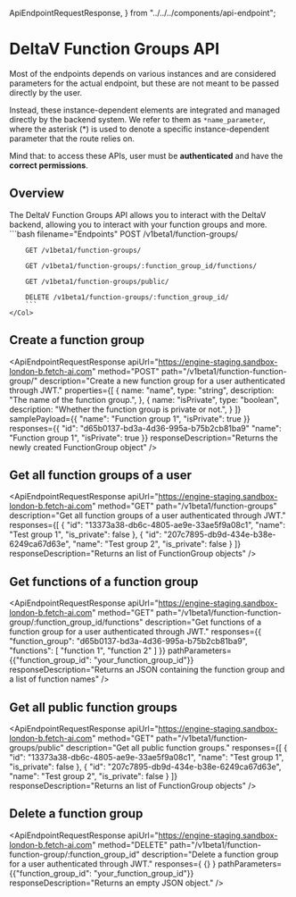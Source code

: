  ApiEndpointRequestResponse,
} from "../../../components/api-endpoint";

# DeltaV Function Groups API

<div className="nx-text-fetch-content">
  Most of the endpoints depends on various instances and are considered parameters for the actual endpoint, but these are not meant to be passed directly by the user.

Instead, these instance-dependent elements are integrated and managed directly by the backend system. We refer to them as `*name_parameter`, where the asterisk (\*) is used to denote a specific instance-dependent parameter that the route relies on.

Mind that: to access these APIs, user must be **authenticated** and have the **correct permissions**.

</div>

## Overview

<Row>
    <Col>
        The DeltaV Function Groups API allows you to interact with the DeltaV backend, allowing you to interact with your function groups and more.
    </Col>
    <Col>
        ```bash filename="Endpoints"
        POST /v1beta1/function-groups/

        GET /v1beta1/function-groups/

        GET /v1beta1/function-groups/:function_group_id/functions/

        GET /v1beta1/function-groups/public/
        
        DELETE /v1beta1/function-groups/:function_group_id/
        ```
    </Col>
</Row>

## Create a function group

<ApiEndpointRequestResponse
  apiUrl="https://engine-staging.sandbox-london-b.fetch-ai.com"
  method="POST"
  path="/v1beta1/function-function-group/"
  description="Create a new function group for a user authenticated through JWT."
  properties={[
    {
        name: "name",
        type: "string",
        description: "The name of the function group.",
    },
    {
        name: "isPrivate",
        type: "boolean",
        description: "Whether the function group is private or not.",
    }
  ]}
  samplePayload={{
    "name": "Function group 1",
    "isPrivate": true
  }}
  responses={{
    "id": "d65b0137-bd3a-4d36-995a-b75b2cb81ba9"
    "name": "Function group 1",
    "isPrivate": true
  }}
  responseDescription="Returns the newly created FunctionGroup object"
/>

## Get all function groups of a user

<ApiEndpointRequestResponse
  apiUrl="https://engine-staging.sandbox-london-b.fetch-ai.com"
  method="GET"
  path="/v1beta1/function-groups"
  description="Get all function groups of a user authenticated through JWT."
  responses={[
    {
        "id": "13373a38-db6c-4805-ae9e-33ae5f9a08c1",
        "name": "Test group 1",
        "is_private": false
    },
    {
        "id": "207c7895-db9d-434e-b38e-6249ca67d63e",
        "name": "Test group 2",
        "is_private": false
    }
  ]}
  responseDescription="Returns an list of FunctionGroup objects"
/>

## Get functions of a function group

<ApiEndpointRequestResponse
  apiUrl="https://engine-staging.sandbox-london-b.fetch-ai.com"
  method="GET"
  path="/v1beta1/function-function-group/:function_group_id/functions"
  description="Get functions of a function group for a user authenticated through JWT."
  responses={{
    "function_group": "d65b0137-bd3a-4d36-995a-b75b2cb81ba9",
    "functions": [
        "function 1",
        "function 2"
    ]
  }}
  pathParameters={{"function_group_id": "your_function_group_id"}}
  responseDescription="Returns an JSON containing the function group and a list of function names"
/>

## Get all public function groups

<ApiEndpointRequestResponse
  apiUrl="https://engine-staging.sandbox-london-b.fetch-ai.com"
  method="GET"
  path="/v1beta1/function-groups/public"
  description="Get all public function groups."
  responses={[
    {
        "id": "13373a38-db6c-4805-ae9e-33ae5f9a08c1",
        "name": "Test group 1",
        "is_private": false
    },
    {
        "id": "207c7895-db9d-434e-b38e-6249ca67d63e",
        "name": "Test group 2",
        "is_private": false
    }
  ]}
  responseDescription="Returns an list of FunctionGroup objects"
/>

## Delete a function group

<ApiEndpointRequestResponse
  apiUrl="https://engine-staging.sandbox-london-b.fetch-ai.com"
  method="DELETE"
  path="/v1beta1/function-function-group/:function_group_id"
  description="Delete a function group for a user authenticated through JWT."
  responses={
    {}
  }
  pathParameters={{"function_group_id": "your_function_group_id"}}
  responseDescription="Returns an empty JSON object."
/>
